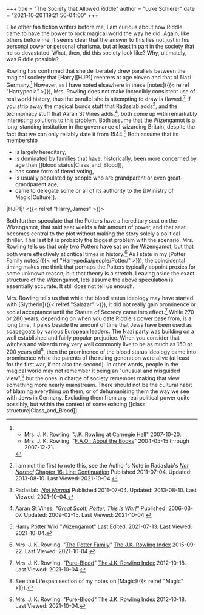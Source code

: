+++
title = "The Society that Allowed Riddle"
author = "Luke Schierer"
date = "2021-10-20T19:21:56-04:00"
+++

Like other fan fiction writers before me, I am curious about how Riddle came to
have the power to rock magical world the way he did.  Again, like others before
me, it seems clear that the answer to this lies not just in his personal power
or personal charisma, but at least in part in the society that he so devastated.
What, then, did this society look like?  Why, ultimately, was Riddle possible?

Rowling has confirmed that she deliberately drew parallels between the magical
society that [Harry][HJP1] reenters at age eleven and that of Nazi
Germany.[^211004-1] However, as I have noted elsewhere in these
[notes]({{< relref "Harrypedia" >}}), Mrs. Rowling does not make incredibly
consistent use of real world history, thus the parallel she is attempting to
draw is flawed.[^211004-2]  If you strip away the magical bonds stuff that
Radaslab adds[^211004-3], and the technomacy stuff that Aaran St Vines
adds,[^211004-4], both come up with remarkably interesting solutions to this
problem.  Both assume that the Wizengamot is a long-standing institution in the
governance of wizarding Britain, despite the fact that we can only reliably date
it from 1544.[^211004-5]  Both assume that its membership

 * is largely hereditary, 
 * is dominated by families that have, historically, been more concerned
   by age than [[blood status|Class_and_Blood]], 
 * has some form of tiered voting,
 * is usually populated by people who are grandparent or even great-grandparent
   age,
 * came to delegate some or all of its authority to the [[Ministry of
   Magic|Culture]]. 

[HJP1]: <{{< relref "Harry_James" >}}>

Both further speculate that the Potters have a hereditary seat on the
Wizengamot, that said seat wields a fair amount of power, and that seat becomes
central to the plot without making the story solely a political thriller.  This
last bit is probably the biggest problem with the scenario, Mrs. Rowling tells us
that only two Potters have sat on the Wizengamot, but that both were effectively
at critical times in history.[^211004-6]  As I state in my [Potter
Family notes]({{< ref "Harrypedia/people/Potter/" >}}), the coincidental timing
makes me think that perhaps the Potters typically appoint proxies for some
unknown reason, but that theory is a stretch.  Leaving aside the exact
structure of the Wizengamot, lets assume the above speculation is essentially
accurate.  It still does not tell us enough. 

Mrs. Rowling tells us that while the blood status ideology may have started with
[Slytherin]({{< relref "Salazar" >}}), it did not really gain prominence or social
acceptance until the Statute of Secrecy came into effect.[^211004-7]  While 270
or 280 years, depending on when you date Riddle's power base from, is a long
time, it pales beside the amount of time that Jews have been used as scapegoats
by various European leaders.  The Nazi party was building on a well established
and fairly popular prejudice.  When you consider that witches and wizards may
very well commonly live to be as much as 150 or 200 years old[^211004-8], then
the prominence of the blood status ideology came into prominence while the
parents of the ruling generation were alive (at least for the first war, if not
also the second).  In other words, people in the magical world may not remember
it being an "unusual and misguided view",[^211004-9] but the ones in charge of
society remember making that view something more nearly mainstream.  There
should not be the cultural habit of blaming everything on them, or of
dehumanising them the way we see with Jews in Germany.  Excluding them from any
real political power quite possibly, but within the context of some existing
[[class structure|Class_and_Blood]].  

[^211004-9]: Mrs. J. K. Rowling.
    "[Pure-Blood](https://www.rowlingindex.org/work/pmpbl/)"
    [The J.K. Rowling Index](https://www.rowlingindex.org/)
    2012-10-18. Last Viewed: 2021-10-04. 

[^211004-8]: See the Lifespan section of my notes on [Magic]({{< relref "Magic" >}}). 

[^211004-1]: 
    * Mrs. J. K. Rowling.
      "[J.K. Rowling at Carnegie
      Hall](http://www.the-leaky-cauldron.org/2007/10/20/j-k-rowling-at-carnegie-hall-reveals-dumbledore-is-gay-neville-marries-hannah-abbott-and-scores-more/)"
      2007-10-20. 
    * Mrs. J. K. Rowling. 
      "[F.A.Q.: About the Books](https://www.rowlingindex.org/work/faq1web/)"
      2004-05-15 through 2007-12-21. 

[^211004-2]: I am not the first to note this, see the Author's Note in
    Radaslab's _[Not Normal][RNN1]_ [Chapter 16: Line Continuation][RNN1_16]
    Published 2011-07-04. Updated: 2013-08-10. Last Viewed: 2021-10-04. 

[RNN1]: https://www.fanfiction.net/s/7144149

[RNN2]: https://www.fanfiction.net/s/7144149

[RNN1_16]: https://www.fanfiction.net/s/7144149/16/Not-Normal

[^211004-3]: Radaslab.
    _[Not Normal][RNN2]_
    Published 2011-07-04. Updated: 2013-08-10. Last Viewed: 2021-10-04.

[^211004-4]: Aaran St Vines.
    _["Great Scott, Potter, This is
    War!"](https://aaran-st-vines.nsns.fanficauthors.net/Great_Scott_Potter_This_is_War/)_
    Published: 2006-03-07. Updated: 2009-02-15. Last Viewed: 2021-10-04. 

[^211004-5]: [Harry Potter Wiki](https://harrypotter.fandom.com/wiki)
    "[Wizengamot](https://harrypotter.fandom.com/wiki/Wizengamot)"
    Last Edited: 2021-07-13. Last Viewed: 2021-10-04. 

[^211004-6]: Mrs. J. K. Rowling.
    "[The Potter Family](https://www.rowlingindex.org/work/pmpfam/)"
    [The J.K. Rowling Index](https://www.rowlingindex.org/)
    2015-09-22. Last Viewed: 2021-10-04. 

[^211004-7]: Mrs. J. K. Rowling.
    "[Pure-Blood](https://www.rowlingindex.org/work/pmpbl/)"
    [The J.K. Rowling Index](https://www.rowlingindex.org/)
    2012-10-18. Last Viewed: 2021-10-04. 

